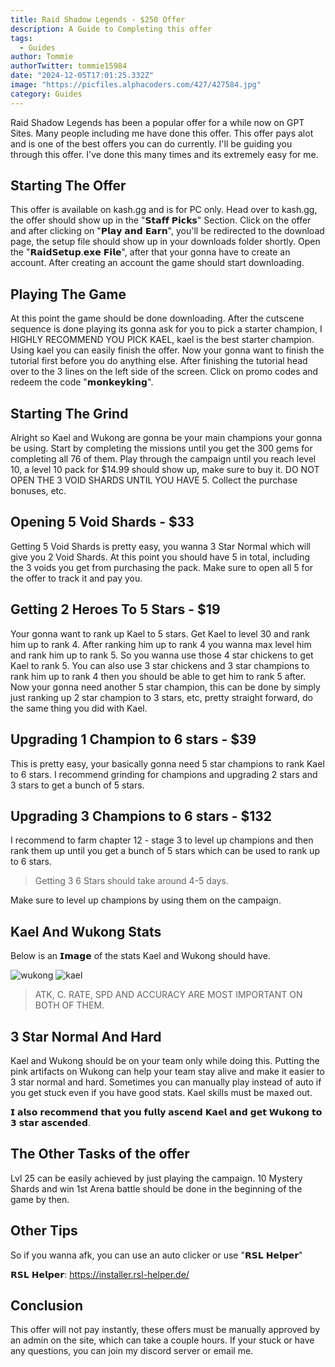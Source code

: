 ```yaml
---
title: Raid Shadow Legends - $250 Offer
description: A Guide to Completing this offer
tags:
  - Guides
author: Tommie 
authorTwitter: tommie15984
date: "2024-12-05T17:01:25.332Z"
image: "https://picfiles.alphacoders.com/427/427584.jpg"
category: Guides
---
```


Raid Shadow Legends has been a popular offer for a while now on GPT Sites. Many people including me have done this offer. This offer pays alot and is one of the best offers you can do currently. I'll be guiding you through this offer. I've done this many times and its extremely easy for me.

## Starting The Offer 

This offer is available on kash.gg and is for PC only. Head over to kash.gg, the offer should show up in the "𝗦𝘁𝗮𝗳𝗳 𝗣𝗶𝗰𝗸𝘀" Section. Click on the offer and after clicking on "𝗣𝗹𝗮𝘆 𝗮𝗻𝗱 𝗘𝗮𝗿𝗻", you'll be redirected to the download page, the setup file should show up in your downloads folder shortly. Open the "𝗥𝗮𝗶𝗱𝗦𝗲𝘁𝘂𝗽.𝗲𝘅𝗲 𝗙𝗶𝗹𝗲", after that your gonna have to create an account. After creating an account the game should start downloading.

## Playing The Game

At this point the game should be done downloading. After the cutscene sequence is done playing its gonna ask for you to pick a starter champion, I HIGHLY RECOMMEND YOU PICK KAEL, kael is the best starter champion. Using kael you can easily finish the offer. Now your gonna want to finish the tutorial first before you do anything else. After finishing the tutorial head over to the 3 lines on the left side of the screen. Click on promo codes and redeem the code "𝗺𝗼𝗻𝗸𝗲𝘆𝗸𝗶𝗻𝗴". 

## Starting The Grind

Alright so Kael and Wukong are gonna be your main champions your gonna be using. Start by completing the missions until you get the 300 gems for completing all 76 of them. Play through the campaign until you reach level 10, a level 10 pack for $14.99 should show up, make sure to buy it. DO NOT OPEN THE 3 VOID SHARDS UNTIL YOU HAVE 5. Collect the purchase bonuses, etc. 

## Opening 5 Void Shards - $33

Getting 5 Void Shards is pretty easy, you wanna 3 Star Normal which will give you 2 Void Shards. At this point you should have 5 in total, including the 3 voids you get from purchasing the pack. Make sure to open all 5 for the offer to track it and pay you.

## Getting 2 Heroes To 5 Stars - $19

Your gonna want to rank up Kael to 5 stars. Get Kael to level 30 and rank him up to rank 4. After ranking him up to rank 4 you wanna max level him and rank him up to rank 5. So you wanna use those 4 star chickens to get Kael to rank 5. You can also use 3 star chickens and 3 star champions to rank him up to rank 4 then you should be able to get him to rank 5 after.
Now your gonna need another 5 star champion, this can be done by simply just ranking up 2 star champion to 3 stars, etc, pretty straight forward, do the same thing you did with Kael.

## Upgrading 1 Champion to 6 stars - $39

This is pretty easy, your basically gonna need 5 star champions to rank Kael to 6 stars. I recommend grinding for champions and upgrading 2 stars and 3 stars to get a bunch of 5 stars. 

## Upgrading 3 Champions to 6 stars - $132

I recommend to farm chapter 12 - stage 3 to level up champions and then rank them up until you get a bunch of 5 stars which can be used to rank up to 6 stars.

> Getting 3 6 Stars should take around 4-5 days. 

Make sure to level up champions by using them on the campaign.

## Kael And Wukong Stats

Below is an 𝗜𝗺𝗮𝗴𝗲 of the stats Kael and Wukong should have. 

![wukong](/images/wukongstats.jpg)
![kael](/images/kaelstats.jpg)

> ATK, C. RATE, SPD AND ACCURACY ARE MOST IMPORTANT ON BOTH OF THEM.

## 3 Star Normal And Hard

Kael and Wukong should be on your team only while doing this. Putting the pink artifacts on Wukong can help your team stay alive and make it easier to 3 star normal and hard.
Sometimes you can manually play instead of auto if you get stuck even if you have good stats. Kael skills must be maxed out.

𝗜 𝗮𝗹𝘀𝗼 𝗿𝗲𝗰𝗼𝗺𝗺𝗲𝗻𝗱 𝘁𝗵𝗮𝘁 𝘆𝗼𝘂 𝗳𝘂𝗹𝗹𝘆 𝗮𝘀𝗰𝗲𝗻𝗱 𝗞𝗮𝗲𝗹 𝗮𝗻𝗱 𝗴𝗲𝘁 𝗪𝘂𝗸𝗼𝗻𝗴 𝘁𝗼 𝟯 𝘀𝘁𝗮𝗿 𝗮𝘀𝗰𝗲𝗻𝗱𝗲𝗱.

## The Other Tasks of the offer 

Lvl 25 can be easily achieved by just playing the campaign. 10 Mystery Shards and win 1st Arena battle should be done in the beginning of the game by then. 

## Other Tips

So if you wanna afk, you can use an auto clicker or use "𝗥𝗦𝗟 𝗛𝗲𝗹𝗽𝗲𝗿"

𝗥𝗦𝗟 𝗛𝗲𝗹𝗽𝗲𝗿: https://installer.rsl-helper.de/

## Conclusion

This offer will not pay instantly, these offers must be manually approved by an admin on the site, which can take a couple hours. If your stuck or have any questions, you can join my discord server or email me.







